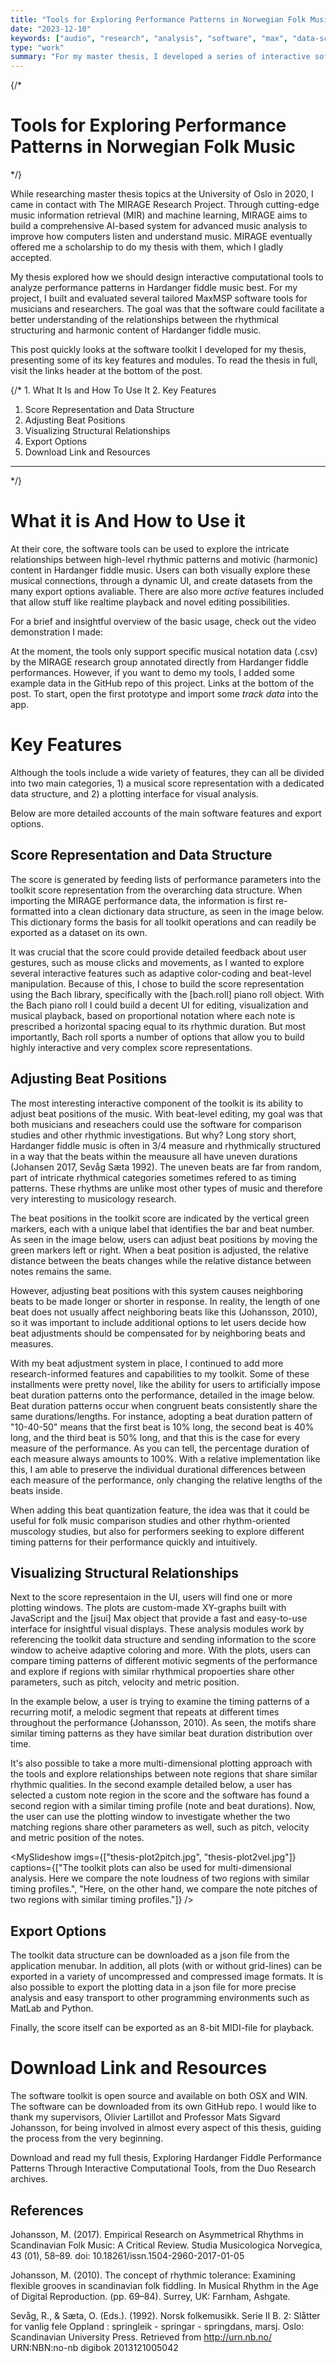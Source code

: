 ```yaml
---
title: "Tools for Exploring Performance Patterns in Norwegian Folk Music"
date: "2023-12-10"
keywords: ["audio", "research", "analysis", "software", "max", "data-science", "javascript", "programming", "mapping"]
type: "work"
summary: "For my master thesis, I developed a series of interactive software tools to explore performance patterns in Hardanger Fiddle Music, in collaboration with the MIRAGE Research Project at UiO. Here is a quick look at the software and its main features."
---
```


{/* 
# Tools for Exploring Performance Patterns in Norwegian Folk Music
*/}

<MyImage width={750} priority={true} src="thesis-overview1.jpg" alt="My thesis tools overview shot"  padding={false}/>

While researching master thesis topics at the University of Oslo in 2020, I came in contact with <MyLink href="https://www.uio.no/ritmo/english/projects/mirage/index.html">The MIRAGE Research Project</MyLink>. Through cutting-edge music information retrieval (MIR) and machine learning, MIRAGE aims to build a comprehensive AI-based system for advanced music analysis to improve how computers listen and understand music. MIRAGE eventually offered me a scholarship to do my thesis with them, which I gladly accepted.

My thesis explored how we should design interactive computational tools to analyze performance patterns in Hardanger fiddle music best. For my project, I built and evaluated several tailored MaxMSP software tools for musicians and researchers. The goal was that the software could facilitate a better understanding of the relationships between the rhythmical structuring and harmonic content of Hardanger fiddle music.

This post quickly looks at the software toolkit I developed for my thesis, presenting some of its key features and modules. To read the thesis in full, visit the links header at the bottom of the post.

{/* 1. <MyLink type="toc" href="#what-it-is-and-how-to-use-it">What It Is and How To Use It</MyLink>
2. <MyLink type="toc" href="#key-features">Key Features</MyLink>
   1. <MyLink type="toc" href="#score-representation-and-data-structure">Score Representation and Data Structure</MyLink>
   2. <MyLink type="toc" href="#adjusting-beat-positions">Adjusting Beat Positions</MyLink>
   3. <MyLink type="toc" href="#visualizing-structural-relationships">Visualizing Structural Relationships</MyLink>
   4. <MyLink type="toc" href="#export-options">Export Options</MyLink>
3. <MyLink type="toc" href="#download-link-and-resources">Download Link and Resources</MyLink> 
---
*/}


# What it is And How to Use it

At their core, the software tools can be used to explore the intricate relationships between high-level rhythmic patterns and motivic (harmonic) content in Hardanger fiddle music. Users can both visually explore these musical connections, through a dynamic UI, and create datasets from the many export options avaliable. There are also more _active_ features included that allow stuff like realtime playback and novel editing possibilities.

For a brief and insightful overview of the basic usage, check out the video demonstration I made:

<MySpotifyPlayer embedUrl="https://www.youtube.com/embed/fMtfsBs5QBw?si=aTcmfE6-y3Ep3kZ8" />

At the moment, the tools only support specific musical notation data (.csv) by the MIRAGE research group annotated directly from Hardanger fiddle performances. However, if you want to demo my tools, I added some example data in the GitHub repo of this project. Links at the bottom of the post. To start, open the first prototype and import some _track data_ into the app.

# Key Features

Although the tools include a wide variety of features, they can all be divided into two main categories, 1) a musical score representation with a dedicated data structure, and 2) a plotting interface for visual analysis.

Below are more detailed accounts of the main software features and export options.

## Score Representation and Data Structure

The score is generated by feeding lists of performance parameters into the toolkit score representation from the overarching data structure. When importing the MIRAGE performance data, the information is first re-formatted into a clean dictionary data structure, as seen in the image below. This dictionary forms the basis for all toolkit operations and can readily be exported as a dataset on its own.

<MyImage
  src="thesis-score.jpg"
  alt="The data strcuture and score representation of my tools. "
  caption="The score piano roll window is generated from the toolkit dictionary data structure. This Bach library object includes some unique features that make it possible to build complex and interactive scores."
/>

It was crucial that the score could provide detailed feedback about user gestures, such as mouse clicks and movements, as I wanted to explore several interactive features such as adaptive color-coding and beat-level manipulation. Because of this, I chose to build the score representation using the Bach library, specifically with the [bach.roll] piano roll object. With the Bach piano roll I could build a decent UI for editing, visualization and musical playback, based on proportional notation where each note is prescribed a horizontal spacing equal to its rhythmic duration. But most importantly, Bach roll sports a number of options that allow you to build highly interactive and very complex score representations.

## Adjusting Beat Positions

The most interesting interactive component of the toolkit is its ability to adjust beat positions of the music. With beat-level editing, my goal was that both musicians and reseachers could use the software for comparison studies and other rhythmic investigations. But why? Long story short, Hardanger fiddle music is often in 3/4 measure and rhythmically structured in a way that the beats within the meausure all have uneven durations (Johansen 2017, Sevåg Sæta 1992). The uneven beats are far from random, part of intricate rhythmical categories sometimes refered to as timing patterns. These rhythms are unlike most other types of music and therefore very interesting to musicology research.

The beat positions in the toolkit score are indicated by the vertical green markers, each with a unique label that identifies the bar and beat number. As seen in the image below, users can adjust beat positions by moving the green markers left or right. When a beat position is adjusted, the relative distance between the beats changes while the relative distance between notes remains the same.

<MyImage src="thesis-beatadjust2.jpg" alt="beat adjustments made in the toolkit ui" caption="The purple vertical marker indicates a recently adjust beat position in the score window, made shorter by a user. Notes and neighboring beats are also affected by beat-level adjustments." />

However, adjusting beat positions with this system causes neighboring beats to be made longer or shorter in response. In reality, the length of one beat does not usually affect neighboring beats like this (Johansson, 2010), so it was important to include additional options to let users decide how beat adjustments should be compensated for by neighboring beats and measures.

With my beat adjustment system in place, I continued to add more research-informed features and capabilities to my toolkit. Some of these installments were pretty novel, like the ability for users to artificially impose beat duration patterns onto the performance, detailed in the image below. Beat duration patterns occur when congruent beats consistently share the same durations/lengths. For instance, adopting a beat duration pattern of "10-40-50" means that the first beat is 10% long, the second beat is 40% long, and the third beat is 50% long, and that this is the case for every measure of the performance. As you can tell, the percentage duration of each measure always amounts to 100%. With a relative implementation like this, I am able to preserve the individual durational differences between each measure of the performance, only changing the relative lengths of the beats inside.

<MyImage
  src="thesis-beatadjust3.jpg"
  alt="beat quantitzation feature in the toolkit ui where user can explore artificially imposed timing patterns."
  caption="With a beat quantization option, user can explore artificially imposed timing patterns. A duration percentage is given to each of the three beats and is automatically adopted by every measure in the score."
/>

When adding this beat quantization feature, the idea was that it could be useful for folk music comparison studies and other rhythm-oriented muscology studies, but also for performers seeking to explore different timing patterns for their performance quickly and intuitively.

## Visualizing Structural Relationships

Next to the score representaion in the UI, users will find one or more plotting windows. The plots are custom-made XY-graphs built with JavaScript and the [jsui] Max object that provide a fast and easy-to-use interface for insightful visual displays. These analysis modules work by referencing the toolkit data structure and sending information to the score window to acheive adaptive coloring and more. With the plots, users can compare timing patterns of different motivic segments of the performance and explore if regions with similar rhythmical propoerties share other parameters, such as pitch, velocity and metric position.

In the example below, a user is trying to examine the timing patterns of a recurring motif, a melodic segment that repeats at different times throughout the performance (Johansson, 2010). As seen, the motifs share similar timing patterns as they have similar beat duration distribution over time.

<MyImage src="thesis-plot1.jpg" alt="the first toolkit plotting window" caption="The toolkit plots can be used to visualize and compare timing patterns of recurring motifs. The color-coding scheme is also passed to the score representation (see top image) for easy visual reference." />

It's also possible to take a more multi-dimensional plotting approach with the tools and explore relationships between note regions that share similar rhythmic qualities. In the second example detailed below, a user has selected a custom note region in the score and the software has found a second region with a similar timing profile (note and beat durations). Now, the user can use the plotting window to investigate whether the two matching regions share other parameters as well, such as pitch, velocity and metric position of the notes.

<MySlideshow
  imgs={["thesis-plot2pitch.jpg", "thesis-plot2vel.jpg"]}
  captions={["The toolkit plots can also be used for multi-dimensional analysis. Here we compare the note loudness of two regions with similar timing profiles.", "Here, on the other hand, we compare the note pitches of two regions with similar timing profiles."]}
/>
## Export Options

The toolkit data structure can be downloaded as a json file from the application menubar. In addition, all plots (with or without grid-lines) can be exported in a variety of uncompressed and compressed image formats. It is also possible to export the plotting data in a json file for more precise analysis and easy transport to other programming environments such as MatLab and Python.

Finally, the score itself can be exported as an 8-bit MIDI-file for playback.

# Download Link and Resources

The software toolkit is open source and available on both OSX and WIN. The software can be downloaded from <MyLink href="https://github.com/aleksati/hardanger-fiddle-performance-analysis">its own GitHub repo</MyLink>. I would like to thank my supervisors, Olivier Lartillot and Professor Mats Sigvard Johansson, for being involved in almost every aspect of this thesis, guiding the process from the very beginning.

Download and read my full thesis, <MyLink href="https://www.duo.uio.no/handle/10852/87514">Exploring Hardanger Fiddle Performance Patterns Through Interactive Computational Tools</MyLink>, from the Duo Research archives.

## References

Johansson, M. (2017). Empirical Research on Asymmetrical Rhythms in Scandinavian Folk Music: A Critical Review. Studia Musicologica Norvegica, 43 (01), 58–89. doi: 10.18261/issn.1504-2960-2017-01-05

Johansson, M. (2010). The concept of rhythmic tolerance: Examining flexible grooves in scandinavian folk fiddling. In Musical Rhythm in the Age of Digital Reproduction. (pp. 69–84). Surrey, UK: Farnham, Ashgate.

Sevåg, R., & Sæta, O. (Eds.). (1992). Norsk folkemusikk. Serie II B. 2: Slåtter for vanlig fele Oppland : springleik - springar - springdans, marsj. Oslo: Scandinavian University Press. Retrieved from http://urn.nb.no/ URN:NBN:no-nb digibok 2013121005042
